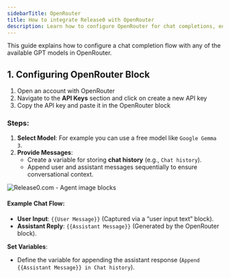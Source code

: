 ```yaml
---
sidebarTitle: OpenRouter
title: How to integrate Release0 with OpenRouter
description: Learn how to configure OpenRouter for chat completions, enabling your chatbot to utilize various AI models seamlessly.
---
```

This guide explains how to configure a chat completion flow with any of the available GPT models in OpenRouter.

## 1. Configuring OpenRouter Block

1. Open an account with OpenRouter
2. Navigate to the **API Keys** section and click on create a new API key
3. Copy the API key and paste it in the OpenRouter block

### Steps:
1. **Select Model**: For example you can use a free model like  `Google Gemma 3`.
2. **Provide Messages**:
   - Create a variable for storing **chat history** (e.g., `Chat history`).
   - Append user and assistant messages sequentially to ensure conversational context.

<Frame style={{ maxWidth: '600px' }}>
  <img src="/images/blocks/integrations/openrouter.png" alt="Release0.com - Agent image blocks" />
</Frame>

#### Example Chat Flow:
- **User Input**: `{{User Message}}` (Captured via a “user input text” block).
- **Assistant Reply**: `{{Assistant Message}}` (Generated by the OpenRouter block).

**Set Variables**:
   - Define the variable for appending the assistant response (`Append {{Assistant Message}} in Chat history`).

